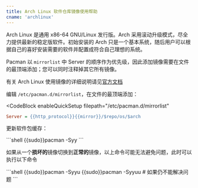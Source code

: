 ```yaml
---
title: Arch Linux 软件仓库镜像使用帮助
cname: 'archlinux'
---
```


Arch Linux 是通用 x86-64 GNU/Linux 发行版。Arch 采用滚动升级模式，尽全力提供最新的稳定版软件。初始安装的 Arch 只是一个基本系统，随后用户可以根据自己的喜好安装需要的软件并配置成符合自己理想的系统。

Pacman 以 `mirrorlist` 中 Server 的顺序作为优先级，因此添加镜像需要在文件的最顶端添加；您可以同时注释掉其它所有镜像。

有关 Arch Linux 使用镜像的详细说明请见[官方文档](https://wiki.archlinux.org/title/mirrors)

编辑 `/etc/pacman.d/mirrorlist`，在文件的最顶端添加：

<CodeBlock
  enableQuickSetup
  filepath="/etc/pacman.d/mirrorlist"
>

```ini
Server = {{http_protocol}}{{mirror}}/$repo/os/$arch
```

</CodeBlock>

更新软件包缓存：

<CodeBlock>
```shell
{{sudo}}pacman -Syy
```
</CodeBlock>

如果从一个**损坏的**镜像切换到**正常的**镜像，以上命令可能无法避免问题，此时可以执行以下命令

<CodeBlock>
```shell
{{sudo}}pacman -Syyu
{{sudo}}pacman -Syyuu # 如果仍不能解决问题
```
</CodeBlock>
